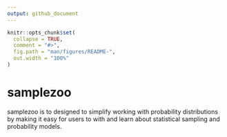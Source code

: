 ```yaml
---
output: github_document
---
```


<!-- README.md is generated from README.Rmd. Please edit that file -->

```r
knitr::opts_chunk$set(
  collapse = TRUE,
  comment = "#>",
  fig.path = "man/figures/README-",
  out.width = "100%"
)
```

# samplezoo

<!-- badges: start -->
<!-- badges: end -->

samplezoo is to designed to simplify working with probability distributions by making it easy for users to  with and learn about statistical sampling and probability models. 





